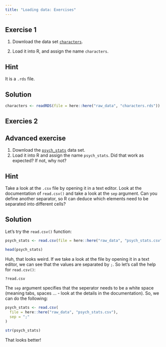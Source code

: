 ```yaml
---
title: "Loading data: Exercises"
---
```


## Exercise 1

1.  Download the data set [`characters`](https://github.com/nickhaf/r_tutorial/tree/main/raw_data).


2.  Load it into R, and assign the name `characters`.

::: {.callout-tip collapse="true"}
## Hint

It is a `.rds` file.
:::

::: {.callout-caution collapse="true"}
## Solution

```r
characters <- readRDS(file = here::here("raw_data", "characters.rds"))
```
:::

## Exercies 2

::: {.callout-note collapse="true" icon="false"}
## Advanced exercise

1.  Download the [`psych_stats`](https://github.com/nickhaf/r_tutorial/tree/main/raw_data) data set.
2.  Load it into R and assign the name `psych_stats`. Did that work as expected? If not, why not?

::: {.callout-tip collapse="true"}
## Hint

Take a look at the `.csv` file by opening it in a text editor. Look at the documentation of `read.csv()` and take a look at the `sep` argument. Can you define another separator, so R can deduce which elements need to be separated into different cells?
:::

::: {.callout-caution collapse="true"}
## Solution

Let's try the `read.csv()` function:

```r
psych_stats <- read.csv(file = here::here("raw_data", "psych_stats.csv"))

head(psych_stats)
```

Huh, that looks weird. If we take a look at the file by opening it in a text editor, we can see that the values are separated by `;`. So let's call the help for `read.csv()`:

```r
?read.csv
```

The `sep` argument specifies that the seperator needs to be a white space (meaning tabs, spaces ... - look at the details in the documentation). So, we can do the following:

```r
psych_stats <- read.csv(
  file = here::here("raw_data", "psych_stats.csv"),
  sep = ";"
)

str(psych_stats)
```

That looks better!
:::
:::
